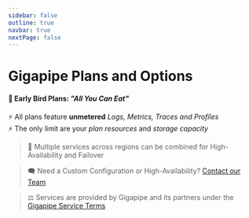 ```yaml
---
sidebar: false
outline: true
navbar: true
nextPage: false
---
```



# Gigapipe Plans and Options

#### 🐣 Early Bird Plans: _"All You Can Eat"_

⚡ All plans feature **unmetered** _Logs, Metrics, Traces and Profiles_ <br/>
⚡ The only limit are your _plan resources_ and _storage capacity_

<PricingCalculator />

> 🥡 Multiple services across regions can be combined for High-Availability and Failover

> 🗨️ Need a Custom Configuration or High-Availability? [Contact our Team](https://docs.google.com/forms/d/e/1FAIpQLSeb_eMwgtpbOk0ejAVW7ihKAzkt0WKnLwCQFyHkIzl5DAU2ig/viewform)

> ⚖️ Services are provided by Gigapipe and its partners under the [Gigapipe Service Terms](/legal)
